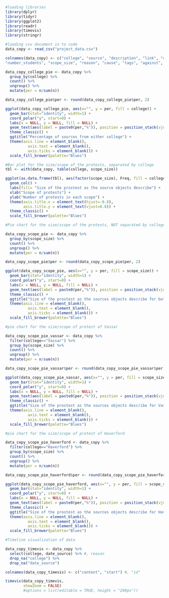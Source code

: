 ```r
#loading libraries
library(dplyr)
library(tidyr)
library(ggplot2)
library(readr)
library(timevis)
library(stringr)
```

```r
#loading csv document in to code
data_copy <- read_csv("project_data.csv")
```

```r
colnames(data_copy) <- c("college", "source", "description", "link", "date_source", "date_event", 
"number_students", "scope_size", "reason", "cause", "tags", "against", "group_category", "group_name", "effect", "method", "location", "is_linked", "umbrella_tag", "text_ocr")
```


```r
data_copy_college_pie <- data_copy %>% 
  group_by(college) %>% 
  count() %>% 
  ungroup() %>%
  mutate(per = n/sum(n))

data_copy_college_pie$per <- round(data_copy_college_pie$per, 2)

ggplot(data_copy_college_pie, aes(x="", y = per, fill = college)) +
  geom_bar(stat="identity", width=1) +
  coord_polar("y", start=0) + 
  labs(x = NULL, y = NULL, fill = NULL) +
  geom_text(aes(label = paste0(per,"%")), position = position_stack(vjust=0.5)) +
  theme_classic() +
  ggtitle("Percentage of sources from either college") +
  theme(axis.line = element_blank(),
          axis.text = element_blank(),
          axis.ticks = element_blank()) +
  scale_fill_brewer(palette="Blues")
```


```r
#Bar plot for the size/scope of the protests, separated by college
tbl <- with(data_copy, table(college, scope_size))

ggplot(as.data.frame(tbl), aes(factor(scope_size), Freq, fill = college)) +     
  geom_col() +
  labs(fill= "Size of the prostest as the source objects describe") +
  xlab("Scope of protests") +
  ylab("Number of protests in each scope") + 
  theme(axis.title.x = element_text(hjust=-0.8),
        axis.title.y = element_text(vjust=0.8)) +
  theme_classic() +
  scale_fill_brewer(palette="Blues")
```


```r
#Pie chart for the size/scope of the protests, NOT separated by college

data_copy_scope_pie <- data_copy %>% 
  group_by(scope_size) %>% 
  count() %>% 
  ungroup() %>%
  mutate(per = n/sum(n))

data_copy_scope_pie$per <- round(data_copy_scope_pie$per, 2)

ggplot(data_copy_scope_pie, aes(x="", y = per, fill = scope_size)) +
  geom_bar(stat="identity", width=1) +
  coord_polar("y", start=0) + 
  labs(x = NULL, y = NULL, fill = NULL) +
  geom_text(aes(label = paste0(per,"%")), position = position_stack(vjust=0.5)) +
  theme_classic() +
  ggtitle("Size of the prostest as the sources objects describe for both colleges") +
  theme(axis.line = element_blank(),
          axis.text = element_blank(),
          axis.ticks = element_blank()) +
  scale_fill_brewer(palette="Blues")

```

```r
#pie chart for the size/scope of protest of Vassar

data_copy_scope_pie_vassar <- data_copy %>% 
  filter(college=="Vassar") %>%
  group_by(scope_size) %>% 
  count() %>% 
  ungroup() %>%
  mutate(per = n/sum(n))

data_copy_scope_pie_vassar$per <- round(data_copy_scope_pie_vassar$per, 2)

ggplot(data_copy_scope_pie_vassar, aes(x="", y = per, fill = scope_size)) +
  geom_bar(stat="identity", width=1) +
  coord_polar("y", start=0) + 
  labs(x = NULL, y = NULL, fill = NULL) +
  geom_text(aes(label = paste0(per,"%")), position = position_stack(vjust=0.5)) +
  theme_classic() +
  ggtitle("Size of the prostest as the sources objects describe for Vassar") +
  theme(axis.line = element_blank(),
          axis.text = element_blank(),
          axis.ticks = element_blank()) +
  scale_fill_brewer(palette="Blues")
```

```r
#pie chart for the size/scope of protest of Haverford

data_copy_scope_pie_haverford <- data_copy %>% 
  filter(college=="Haverford") %>%
  group_by(scope_size) %>% 
  count() %>% 
  ungroup() %>%
  mutate(per = n/sum(n))

data_copy_scope_pie_haverford$per <- round(data_copy_scope_pie_haverford$per, 2)

ggplot(data_copy_scope_pie_haverford, aes(x="", y = per, fill = scope_size)) +
  geom_bar(stat="identity", width=1) +
  coord_polar("y", start=0) + 
  labs(x = NULL, y = NULL, fill = NULL) +
  geom_text(aes(label = paste0(per,"%")), position = position_stack(vjust=0.5)) +
  theme_classic() +
  ggtitle("Size of the prostest as the sources objects describe for Haverford") +
  theme(axis.line = element_blank(),
          axis.text = element_blank(),
          axis.ticks = element_blank()) +
  scale_fill_brewer(palette="Blues")
```

```r
#Timeline visualization of data

data_copy_timevis <- data_copy %>%
  select(college, date_source) %>% #, reason
  drop_na("college") %>%
  drop_na("date_source")

colnames(data_copy_timevis) <- c("content", "start") #, "id"
```


```r
timevis(data_copy_timevis,
        showZoom = FALSE)
        #options = list(editable = TRUE, height = "200px"))
```
